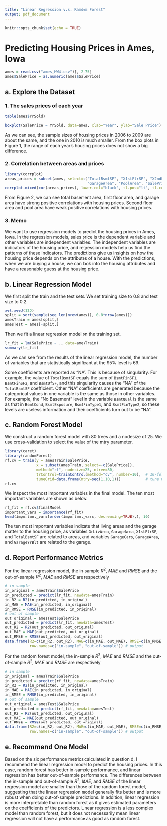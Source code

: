 ---
title: "Linear Regression v.s. Ramdom Forest"
output: pdf_document
---

```{r setup, include=FALSE}
knitr::opts_chunk$set(echo = TRUE)
```

# Predicting Housing Prices in Ames, Iowa

```{r read data}
ames = read.csv("ames_HW4.csv")[, 2:75]
ames$SalePrice = as.numeric(ames$SalePrice)
```

## a. Explore the Dataset

### 1. The sales prices of each year

```{r sample sizes of each year}
table(ames$YrSold)
```

```{r sales price trend, fig.align='center', fig.dim=c(6,3), fig.cap='The Housing Prices in Ames, Iowa over the 2006-10 Period', dev.args=list(pointsize=8)}
boxplot(SalePrice ~ YrSold, data=ames, xlab="Year", ylab="Sale Price")
```

As we can see, the sample sizes of housing prices in 2006 to 2009 are about the same, and the one in 2010 is much smaller. From the box plots in Figure 1, the range of each year's housing prices does not show a big difference.

### 2. Correlation between areas and prices

```{r corr_area_price, message=FALSE, warning=FALSE, fig.align='center', fig.dim=c(3,3), fig.cap='Correlation between Different Types of Areas and Housing Prices', dev.args=list(pointsize=8)}
library(corrplot)
areas_prices = subset(ames, select=c("TotalBsmtSF", "X1stFlrSF", "X2ndFlrSF", 
                                     "GarageArea", "PoolArea", "SalePrice"))
corrplot.mixed(cor(areas_prices), lower.col="black", tl.pos="lt", tl.cex=0.7)
```

From Figure 2, we can see total basement area, first floor area, and garage area have strong positive correlations with housing prices. Second floor area and pool area have weak positive correlations with housing prices.

### 3. Memo

We want to use regression models to predict the housing prices in Ames, Iowa. In the regression models, sales price is the dependent variable and other variables are independent variables. The independent variables are indicators of the housing price, and regression models help us find the patterns of these indicators. The predictions give us insights on how the housing price depends on the attributes of a house. With the predictions, when we are buying a house, we can look into the housing attributes and have a reasonable guess at the housing price.

## b. Linear Regression Model

We first split the train and the test sets. We set training size to 0.8 and test size to 0.2.

```{r split}
set.seed(123)
split = sort(sample(seq_len(nrow(ames)), 0.8*nrow(ames)))
amesTrain = ames[split,]
amesTest = ames[-split,]
```

Then we fit a linear regression model on the training set.

```{r linear regression}
lr_fit = lm(SalePrice ~ ., data=amesTrain)
summary(lr_fit)
```

As we can see from the results of the linear regression model, the number of variables that are statistically significant at the 95% level is 69. 

Some coefficients are reported as "NA". This is because of singularity. For example, the value of `TotalBsmtSF` equals the sum of `BsmtFinSF1`, `BsmtFinSF2`, and `BsmtUfSF`, and this singularity causes the "NA" of the `TotalBsmtSF` coefficient. Other "NA" coefficients are generated because the categorical values in one variable is the same as those in other variables. For example, the "No Basement" level in the variable `BsmtQual` is the same as that in `BsmtCond`, `BsmtExposure`, `BsmtFinType1`, and `BsmtFinType2`, so these levels are useless information and their coefficients turn out to be "NA".

## c. Random Forest Model

We construct a random forest model with 80 trees and a nodesize of 25. We use cross-validation to select the value of the mtry parameter.

```{r random forest, message=FALSE, warning=FALSE}
library(caret)
library(randomForest)
rf.cv = train(y = amesTrain$SalePrice,
              x = subset(amesTrain, select=-c(SalePrice)),
              method="rf", nodesize=25, ntree=80,
              trControl=trainControl(method="cv", number=10),  # 10-fold 
              tuneGrid=data.frame(mtry=seq(1,10,1)))           # tune mtry
rf.cv
```

We inspect the most important variables in the final model. The ten most important variables are shown as below.

```{r rf importance}
rf_fit = rf.cv$finalModel
important_vars = importance(rf_fit)
head(important_vars[order(important_vars, decreasing=TRUE),], 10)
```

The ten most important variables indicate that living areas and the garage matter to the housing price, as variables `GrLivArea`, `GarageArea`, `X1stFlrSF`, and `TotalBsmtSF` are related to areas, and variables `GarageCars`, `GarageArea`, and `GarageYrBlt` are related to the garage.

## d. Report Performance Metrics

For the linear regression model, the in-sample $R^2$, $MAE$ and $RMSE$ and the out-of-sample $R^2$, $MAE$ and $RMSE$ are respectively

```{r linear regression performance, warning=FALSE}
# in sample
in_original = amesTrain$SalePrice
in_predicted = predict(lr_fit, newdata=amesTrain)
in_R2 = R2(in_predicted, in_original)
in_MAE = MAE(in_predicted, in_original)
in_RMSE = RMSE(in_predicted, in_original)
# out of sample
out_original = amesTest$SalePrice
out_predicted = predict(lr_fit, newdata=amesTest)
out_R2 = R2(out_predicted, out_original)
out_MAE = MAE(out_predicted, out_original)
out_RMSE = RMSE(out_predicted, out_original)
data.frame(R2=c(in_R2, out_R2), MAE=c(in_MAE, out_MAE), RMSE=c(in_RMSE, out_RMSE),
           row.names=c("in-sample", "out-of-sample")) # output
```

For the random forest model, the in-sample $R^2$, $MAE$ and $RMSE$ and the out-of-sample $R^2$, $MAE$ and $RMSE$ are respectively

```{r random forest performance, warning=FALSE}
# in sample
in_original = amesTrain$SalePrice
in_predicted = predict(rf_fit, newdata=amesTrain)
in_R2 = R2(in_predicted, in_original)
in_MAE = MAE(in_predicted, in_original)
in_RMSE = RMSE(in_predicted, in_original)
# out of sample
out_original = amesTest$SalePrice
out_predicted = predict(rf_fit, newdata=amesTest)
out_R2 = R2(out_predicted, out_original)
out_MAE = MAE(out_predicted, out_original)
out_RMSE = RMSE(out_predicted, out_original)
data.frame(R2=c(in_R2, out_R2), MAE=c(in_MAE, out_MAE), RMSE=c(in_RMSE, out_RMSE),
           row.names=c("in-sample", "out-of-sample")) # output
```

## e. Recommend One Model

Based on the six performance metrics calculated in question d, I recommend the linear regression model to predict the housing prices. In this case, random forest has better in-sample performance, and linear regression has better out-of-sample performance. The differences between the in-sample and out-of-sample $R^2$, $MAE$, and $RMSE$ of the linear regression model are smaller than those of the random forest model, suggesting that the linear regression model generally fits better and is more robust when doing out-of-sample predictions. In addition, linear regression is more interpretable than random forest as it gives estimated parameters on the coefficients of the predictors. Linear regression is a less complex model than random forest, but it does not necessarily mean linear regression will not have a performance as good as random forest.


